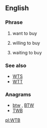 ==English==

===Phrase===
{{en-phrase}}
# {{lb|en|Internet slang}} want to buy
# {{lb|en|Internet slang}} willing to buy
# {{lb|en|Internet slang}} waiting to buy

===See also===
* [[WTS]]
* [[WTT]]

===Anagrams===
* [[btw#English|btw]] , [[BTW#English|BTW]]
* [[TWB#English|TWB]]

[[pl:WTB]]